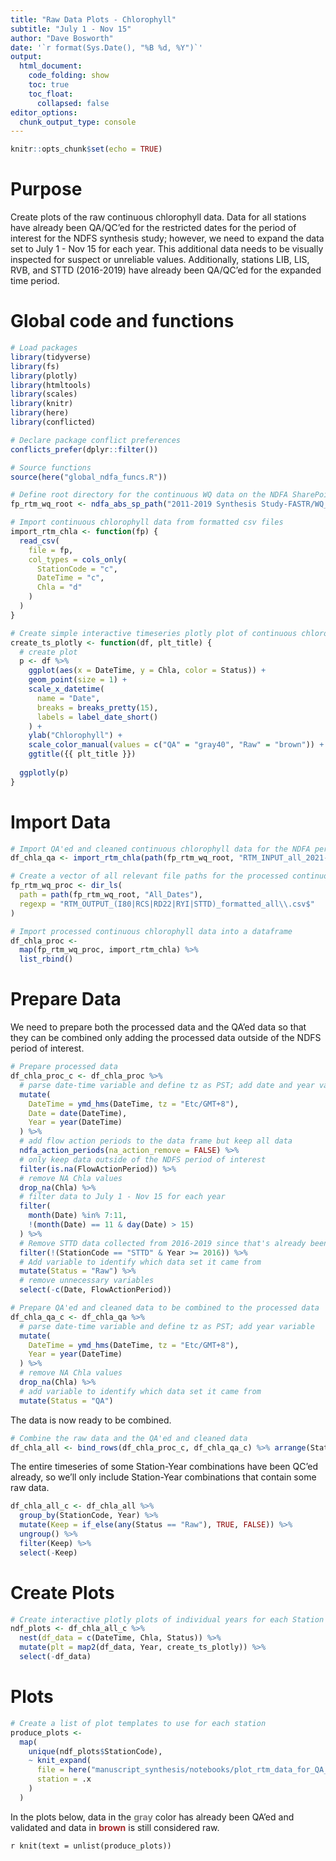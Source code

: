 ```yaml
---
title: "Raw Data Plots - Chlorophyll"
subtitle: "July 1 - Nov 15"
author: "Dave Bosworth"
date: '`r format(Sys.Date(), "%B %d, %Y")`'
output: 
  html_document: 
    code_folding: show
    toc: true
    toc_float:
      collapsed: false
editor_options: 
  chunk_output_type: console
---
```


```r
knitr::opts_chunk$set(echo = TRUE)
```

# Purpose

Create plots of the raw continuous chlorophyll data. Data for all stations have already been QA/QC'ed for the restricted dates for the period of interest for the NDFS synthesis study; however, we need to expand the data set to July 1 - Nov 15 for each year. This additional data needs to be visually inspected for suspect or unreliable values. Additionally, stations LIB, LIS, RVB, and STTD (2016-2019) have already been QA/QC'ed for the expanded time period.

# Global code and functions

```r
# Load packages
library(tidyverse)
library(fs)
library(plotly)
library(htmltools)
library(scales)
library(knitr)
library(here)
library(conflicted)

# Declare package conflict preferences 
conflicts_prefer(dplyr::filter())
```

```r
# Source functions
source(here("global_ndfa_funcs.R"))

# Define root directory for the continuous WQ data on the NDFA SharePoint
fp_rtm_wq_root <- ndfa_abs_sp_path("2011-2019 Synthesis Study-FASTR/WQ_Subteam/Processed_Data/Continuous/")
```

```r
# Import continuous chlorophyll data from formatted csv files
import_rtm_chla <- function(fp) {
  read_csv(
    file = fp, 
    col_types = cols_only(
      StationCode = "c",
      DateTime = "c",
      Chla = "d"
    )
  )
}

# Create simple interactive timeseries plotly plot of continuous chlorophyll Data
create_ts_plotly <- function(df, plt_title) {
  # create plot
  p <- df %>% 
    ggplot(aes(x = DateTime, y = Chla, color = Status)) +
    geom_point(size = 1) +
    scale_x_datetime(
      name = "Date",
      breaks = breaks_pretty(15),
      labels = label_date_short()
    ) +
    ylab("Chlorophyll") +
    scale_color_manual(values = c("QA" = "gray40", "Raw" = "brown")) +
    ggtitle({{ plt_title }})
  
  ggplotly(p)
}
```

# Import Data

```r
# Import QA'ed and cleaned continuous chlorophyll data for the NDFA period of interest
df_chla_qa <- import_rtm_chla(path(fp_rtm_wq_root, "RTM_INPUT_all_2021-04-20.csv"))

# Create a vector of all relevant file paths for the processed continuous chlorophyll data
fp_rtm_wq_proc <- dir_ls(
  path = path(fp_rtm_wq_root, "All_Dates"),
  regexp = "RTM_OUTPUT_(I80|RCS|RD22|RYI|STTD)_formatted_all\\.csv$"
)

# Import processed continuous chlorophyll data into a dataframe
df_chla_proc <- 
  map(fp_rtm_wq_proc, import_rtm_chla) %>% 
  list_rbind()
```

# Prepare Data

We need to prepare both the processed data and the QA'ed data so that they can be combined only adding the processed data outside of the NDFS period of interest.

```r
# Prepare processed data
df_chla_proc_c <- df_chla_proc %>% 
  # parse date-time variable and define tz as PST; add date and year variables
  mutate(
    DateTime = ymd_hms(DateTime, tz = "Etc/GMT+8"),
    Date = date(DateTime),
    Year = year(DateTime)
  ) %>% 
  # add flow action periods to the data frame but keep all data
  ndfa_action_periods(na_action_remove = FALSE) %>%
  # only keep data outside of the NDFS period of interest
  filter(is.na(FlowActionPeriod)) %>%
  # remove NA Chla values
  drop_na(Chla) %>% 
  # filter data to July 1 - Nov 15 for each year
  filter(
    month(Date) %in% 7:11,
    !(month(Date) == 11 & day(Date) > 15)
  ) %>% 
  # Remove STTD data collected from 2016-2019 since that's already been QA'ed 
  filter(!(StationCode == "STTD" & Year >= 2016)) %>% 
  # Add variable to identify which data set it came from
  mutate(Status = "Raw") %>% 
  # remove unnecessary variables
  select(-c(Date, FlowActionPeriod))
```

```r
# Prepare QA'ed and cleaned data to be combined to the processed data
df_chla_qa_c <- df_chla_qa %>% 
  # parse date-time variable and define tz as PST; add year variable
  mutate(
    DateTime = ymd_hms(DateTime, tz = "Etc/GMT+8"),
    Year = year(DateTime)
  ) %>% 
  # remove NA Chla values
  drop_na(Chla) %>% 
  # add variable to identify which data set it came from
  mutate(Status = "QA")
```

The data is now ready to be combined.

```r
# Combine the raw data and the QA'ed and cleaned data
df_chla_all <- bind_rows(df_chla_proc_c, df_chla_qa_c) %>% arrange(StationCode, DateTime)
```

The entire timeseries of some Station-Year combinations have been QC'ed already, so we'll only include Station-Year combinations that contain some raw data.

```r
df_chla_all_c <- df_chla_all %>% 
  group_by(StationCode, Year) %>% 
  mutate(Keep = if_else(any(Status == "Raw"), TRUE, FALSE)) %>% 
  ungroup() %>% 
  filter(Keep) %>% 
  select(-Keep)
```

# Create Plots

```r
# Create interactive plotly plots of individual years for each Station
ndf_plots <- df_chla_all_c %>% 
  nest(df_data = c(DateTime, Chla, Status)) %>% 
  mutate(plt = map2(df_data, Year, create_ts_plotly)) %>% 
  select(-df_data)
```

# Plots {.tabset .tabset-pills}

```r
# Create a list of plot templates to use for each station
produce_plots <- 
  map(
    unique(ndf_plots$StationCode),
    ~ knit_expand(
      file = here("manuscript_synthesis/notebooks/plot_rtm_data_for_QA_template.Rmd"), 
      station = .x
    )
  )
```

In the plots below, data in the **<span style="color: gray;">gray</span>** color has already been QA'ed and validated and data in **<span style="color: brown;">brown</span>** is still considered raw.

`r knit(text = unlist(produce_plots))`

